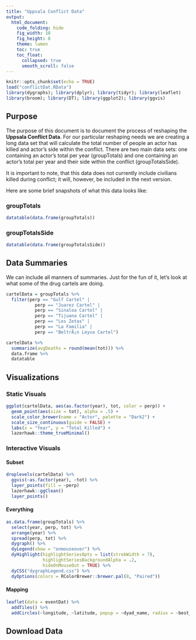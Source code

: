 ```yaml
---
title: "Uppsala Conflict Data"
output:
  html_document:
    code_folding: hide
    fig_width: 10
    fig_height: 8
    theme: lumen
    toc: true
    toc_float:
      collapsed: true
      smooth_scroll: false
---
```


```r
knitr::opts_chunk$set(echo = TRUE)
load("conflictDat.RData")
library(dygraphs); library(dplyr); library(tidyr); library(leaflet)
library(broom); library(DT); library(ggplot2); library(ggvis)
```

## Purpose

The purpose of this document is to document the process of reshaping the **Uppsala Conflict Data**. For our particular reshaping needs we are creating a long data set that will calculate the total number of people an actor has killed and actor's side within the conflict. There are two main data sets: one containing an actor's total per year (groupTotals) and one containing an actor's total per year and their side within the conflict (groupTotalsSide).

It is important to note, that this data does not currently include civilians killed during conflict; it will, however, be included in the next version.

Here are some brief snapshots of what this data looks like:

### groupTotals

```r
datatable(data.frame(groupTotals))
```


### groupTotalsSide

```r
datatable(data.frame(groupTotalsSide))
```

## Data Summaries

We can include all manners of summaries. Just for the fun of it, let's look at what some of the drug cartels are doing.

```r
cartelData = groupTotals %>% 
  filter(perp == "Gulf Cartel" | 
           perp == "Juarez Cartel" | 
           perp == "Sinaloa Cartel" |
           perp == "Tijuana Cartel" |
           perp == "Los Zetas" |
           perp == "La Familia" |
           perp == "BeltrÃ¡n Leyva Cartel") 

cartelData %>% 
  summarize(avgDeaths = round(mean(tot))) %>% 
  data.frame %>% 
  datatable
```


## Visualizations

### Static Visuals

```r
ggplot(cartelData, aes(as.factor(year), tot, color = perp)) +
  geom_point(aes(size = tot), alpha = .5) +
  scale_color_brewer(name = "Actor", palette = "Dark2") +
  scale_size_continuous(guide = FALSE) +
  labs(x = "Year", y = "Total Killed") +
  lazerhawk::theme_trueMinimal()
```


### Interactive Visuals

#### Subset

```r
droplevels(cartelData) %>% 
  ggvis(~as.factor(year), ~tot) %>%
  layer_points(fill = ~perp)
  lazerhawk::ggClean()
  layer_points()
```


#### Everything
```r
as.data.frame(groupTotals) %>%
  select(year, perp, tot) %>%
  arrange(year) %>%
  spread(perp, tot) %>%
  dygraph() %>%
  dyLegend(show = "onmouseover") %>%
  dyHighlight(highlightSeriesOpts = list(strokWidth = 7), 
              highlightSeriesBackgroundAlpha = .2,
              hideOnMouseOut = TRUE) %>%
  dyCSS("dygraphLegend.css") %>% 
  dyOptions(colors = RColorBrewer::brewer.pal(8, "Paired"))
```


#### Mapping
```r
leaflet(data = eventDat) %>% 
  addTiles() %>% 
  addCircles(~longitude, ~latitude, popup = ~dyad_name, radius = ~best_est)
```

## Download Data